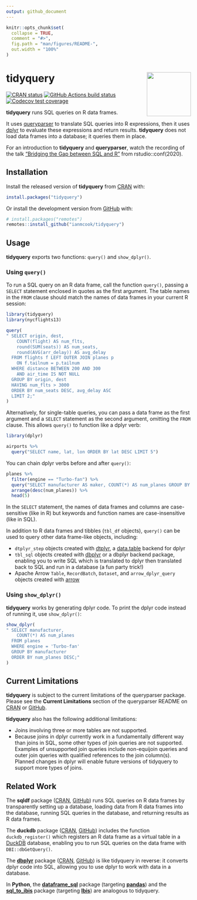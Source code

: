 ```yaml
---
output: github_document
---
```


<!-- README.md is generated from README.Rmd. Please edit that file -->

```r
knitr::opts_chunk$set(
  collapse = TRUE,
  comment = "#>",
  fig.path = "man/figures/README-",
  out.width = "100%"
)
```
# tidyquery <img src="man/figures/logo.png" align="right" width="120" />

<!-- badges: start -->
[![CRAN status](https://www.r-pkg.org/badges/version/tidyquery)](https://cran.r-project.org/package=tidyquery)
[![GitHub Actions build status](https://github.com/ianmcook/tidyquery/actions/workflows/check-standard.yaml/badge.svg)](https://github.com/ianmcook/tidyquery/actions/workflows/check-standard.yaml)
[![Codecov test coverage](https://codecov.io/gh/ianmcook/tidyquery/branch/master/graph/badge.svg)](https://codecov.io/gh/ianmcook/tidyquery?branch=master)
<!-- badges: end -->

**tidyquery** runs SQL queries on R data frames.

It uses [queryparser](https://github.com/ianmcook/queryparser) to translate SQL queries into R expressions, then it uses [dplyr](https://dplyr.tidyverse.org) to evaluate these expressions and return results. **tidyquery** does not load data frames into a database; it queries them in place.

For an introduction to **tidyquery** and **queryparser**, watch the recording of the talk ["Bridging the Gap between SQL and R"](https://www.youtube.com/watch?v=JwP5KdWSgqE) from rstudio::conf(2020).

## Installation

Install the released version of **tidyquery** from [CRAN](https://CRAN.R-project.org/package=tidyquery) with:

``` r
install.packages("tidyquery")
```

Or install the development version from [GitHub](https://github.com/ianmcook/tidyquery) with:

``` r
# install.packages("remotes")
remotes::install_github("ianmcook/tidyquery")
```

## Usage

**tidyquery** exports two functions: `query()` and `show_dplyr()`.

### Using `query()`

To run a SQL query on an R data frame, call the function `query()`, passing a `SELECT` statement enclosed in quotes as the first argument. The table names in the `FROM` clause should match the names of data frames in your current R session:

```r
library(tidyquery)
library(nycflights13)

query(
" SELECT origin, dest,
    COUNT(flight) AS num_flts,
    round(SUM(seats)) AS num_seats,
    round(AVG(arr_delay)) AS avg_delay
  FROM flights f LEFT OUTER JOIN planes p
    ON f.tailnum = p.tailnum
  WHERE distance BETWEEN 200 AND 300
    AND air_time IS NOT NULL
  GROUP BY origin, dest
  HAVING num_flts > 3000
  ORDER BY num_seats DESC, avg_delay ASC
  LIMIT 2;"
)
```

Alternatively, for single-table queries, you can pass a data frame as the first argument and a `SELECT` statement as the second argument, omitting the `FROM` clause. This allows `query()` to function like a dplyr verb:

```r
library(dplyr)

airports %>%
  query("SELECT name, lat, lon ORDER BY lat DESC LIMIT 5")
```

You can chain dplyr verbs before and after `query()`:

```r
planes %>%
  filter(engine == "Turbo-fan") %>%
  query("SELECT manufacturer AS maker, COUNT(*) AS num_planes GROUP BY maker") %>%
  arrange(desc(num_planes)) %>%
  head(5)
```

In the `SELECT` statement, the names of data frames and columns are case-sensitive (like in R) but keywords and function names are case-insensitive (like in SQL).

In addition to R data frames and tibbles (`tbl_df` objects), `query()` can be used to query other data frame-like objects, including:

- `dtplyr_step` objects created with [dtplyr](https://dtplyr.tidyverse.org), a [data.table](https://r-datatable.com/) backend for dplyr 
- `tbl_sql` objects created with [dbplyr](https://dbplyr.tidyverse.org) or a dbplyr backend package, enabling you to write SQL which is translated to dplyr then translated back to SQL and run in a database (a fun party trick!)
- Apache Arrow `Table`, `RecordBatch`, `Dataset`, and `arrow_dplyr_query` objects created with [arrow](https://arrow.apache.org/docs/r/)

### Using `show_dplyr()`

**tidyquery** works by generating dplyr code. To print the dplyr code instead of running it, use `show_dplyr()`:

```r
show_dplyr(
" SELECT manufacturer, 
    COUNT(*) AS num_planes
  FROM planes
  WHERE engine = 'Turbo-fan'
  GROUP BY manufacturer
  ORDER BY num_planes DESC;"
)
```


## Current Limitations

**tidyquery** is subject to the current limitations of the queryparser package. Please see the **Current Limitations** section of the queryparser README on [CRAN](https://cran.r-project.org/package=queryparser/readme/README.html#current-limitations) or [GitHub](https://github.com/ianmcook/queryparser#current-limitations).

**tidyquery** also has the following additional limitations:

- Joins involving three or more tables are not supported.
- Because joins in dplyr currently work in a fundamentally different way than joins in SQL, some other types of join queries are not supported. Examples of unsupported join queries include non-equijoin queries and outer join queries with qualified references to the join column(s). Planned changes in dplyr will enable future versions of tidyquery to support more types of joins.


## Related Work

The **sqldf** package ([CRAN](https://cran.r-project.org/package=sqldf), [GitHub](https://github.com/ggrothendieck/sqldf)) runs SQL queries on R data frames by transparently setting up a database, loading data from R data frames into the database, running SQL queries in the database, and returning results as R data frames.

The **duckdb** package ([CRAN](https://cran.r-project.org/package=duckdb), [GitHub](https://github.com/duckdb/duckdb/tree/master/tools/rpkg)) includes the function `duckdb_register()` which registers an R data frame as a virtual table in a [DuckDB](https://duckdb.org) database, enabling you to run SQL queries on the data frame with `DBI::dbGetQuery()`.

The **[dbplyr](https://dbplyr.tidyverse.org)** package ([CRAN](https://cran.r-project.org/package=dbplyr), [GitHub](https://github.com/tidyverse/dbplyr)) is like tidyquery in reverse: it converts dplyr code into SQL, allowing you to use dplyr to work with data in a database.

In **Python**, the
 [**dataframe_sql**](https://github.com/zbrookle/dataframe_sql)
 package (targeting [**pandas**](https://pandas.pydata.org)) and the
 [**sql_to_ibis**](https://github.com/zbrookle/sql_to_ibis) package
 (targeting [**Ibis**](https://ibis-project.org)) are analogous to
 tidyquery.
